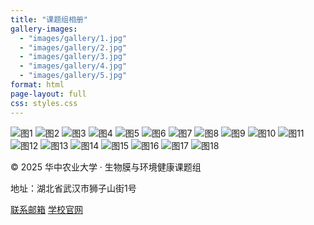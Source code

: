 ---
title: "课题组相册"
gallery-images:
  - "images/gallery/1.jpg"
  - "images/gallery/2.jpg"
  - "images/gallery/3.jpg"
  - "images/gallery/4.jpg"
  - "images/gallery/5.jpg"
format: html
page-layout: full
css: styles.css
---



```{=html}
<div class="photo-container">
  <img src="images/gallery/1.jpg" alt="图1">
  <img src="images/gallery/2.jpg" alt="图2">
  <img src="images/gallery/3.jpg" alt="图3">
  <img src="images/gallery/4.jpg" alt="图4">
  <img src="images/gallery/5.jpg" alt="图5">
  <img src="images/gallery/6.jpg" alt="图6">
  <img src="images/gallery/7.jpg" alt="图7">
  <img src="images/gallery/8.jpg" alt="图8">
  <img src="images/gallery/9.jpg" alt="图9">
  <img src="images/gallery/10.jpg" alt="图10">
  <img src="images/gallery/11.jpg" alt="图11">
  <img src="images/gallery/12.jpg" alt="图12">
  <img src="images/gallery/13.jpg" alt="图13">
  <img src="images/gallery/14.jpg" alt="图14">
  <img src="images/gallery/15.jpg" alt="图15">
  <img src="images/gallery/16.jpg" alt="图16">
  <img src="images/gallery/17.jpg" alt="图17">
  <img src="images/gallery/18.jpg" alt="图18">
</div>
```



```{=html}
<footer class="site-footer">
  <div class="footer-content">
    <div class="footer-left">
      <p>© 2025 华中农业大学 · 生物膜与环境健康课题组</p>
      <p>地址：湖北省武汉市狮子山街1号</p>
    </div>
    <div class="footer-right">
      <a href="a3250089107@163.com">联系邮箱</a>
      <a href="https://www.hzau.edu.cn" target="_blank">学校官网</a>
    </div>
  </div>
</footer>
```